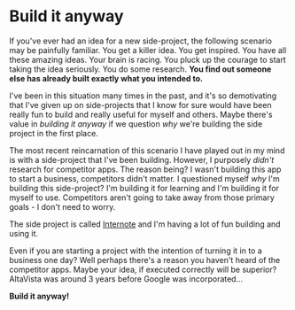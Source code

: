 # Build it anyway

If you've ever had an idea for a new side-project, the following scenario may be painfully familiar. You get a killer idea. You get inspired. You have all these amazing ideas. Your brain is racing. You pluck up the courage to start taking the idea seriously. You do some research. **You find out someone else has already built exactly what you intended to.**

I've been in this situation many times in the past, and it's so demotivating that I've given up on side-projects that I know for sure would have been really fun to build and really useful for myself and others. Maybe there's value in _building it anyway_ if we question _why_ we're building the side project in the first place.

The most recent reincarnation of this scenario I have played out in my mind is with a side-project that I've been building. However, I purposely _didn't_ research for competitor apps. The reason being? I wasn't building this app to start a business, competitors didn't matter. I questioned myself _why_ I'm building this side-project? I'm building it for learning and I'm building it for myself to use. Competitors aren't going to take away from those primary goals - I don't need to worry.

The side project is called [Internote](https://internote.app) and I'm having a lot of fun building and using it.

Even if you are starting a project with the intention of turning it in to a business one day? Well perhaps there's a reason you haven't heard of the competitor apps. Maybe your idea, if executed correctly will be superior? AltaVista was around 3 years before Google was incorporated...

**Build it anyway!**
